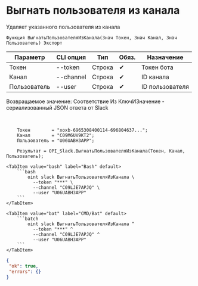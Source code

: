 ﻿---
sidebar_position: 8
description: Выгнать пользователя из канала и другие функции для работы с Slack в Открытом пакете интеграций - бесплатной open-source библиотеке интеграций для 1С:Предприятие 8, OneScript и CLI
keywords: [1C, 1С, 1С:Предприятие, 1С:Предприятие 8.3, API, Интеграция, Сервисы, Обмен, OneScript, CLI, Slack]
---


# Выгнать пользователя из канала
 Удаляет указанного пользователя из канала



`Функция ВыгнатьПользователяИзКанала(Знач Токен, Знач Канал, Знач Пользователь) Экспорт`

  | Параметр | CLI опция | Тип | Обяз. | Назначение |
  |-|-|-|-|-|
  | Токен | --token | Строка | &#x2714; | Токен бота |
  | Канал | --channel | Строка | &#x2714; | ID канала |
  | Пользователь | --user | Строка | &#x2714; | ID пользователя |

  
  Возвращаемое значение:   Соответствие Из КлючИЗначение - сериализованный JSON ответа от Slack

<br/>



```bsl title="Пример использования для 1С:Предприятие/OneScript"
    Токен        = "xoxb-6965308400114-696804637...";
    Канал        = "C09M6UV9KT2";
    Пользователь = "U06UABH3APP";

    Результат = OPI_Slack.ВыгнатьПользователяИзКанала(Токен, Канал, Пользователь);
```
    

 <Tabs>
  
    <TabItem value="bash" label="Bash" default>
        ```bash
            oint slack ВыгнатьПользователяИзКанала \
              --token "***" \
              --channel "C09LJE7APJQ" \
              --user "U06UABH3APP"
        ```
    </TabItem>
  
    <TabItem value="bat" label="CMD/Bat" default>
        ```batch
            oint slack ВыгнатьПользователяИзКанала ^
              --token "***" ^
              --channel "C09LJE7APJQ" ^
              --user "U06UABH3APP"
        ```
    </TabItem>
</Tabs>


```json title="Результат"
{
 "ok": true,
 "errors": {}
}
```
